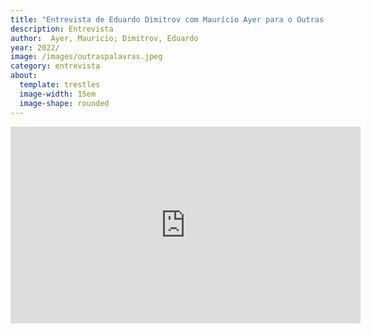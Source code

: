 ```yaml
---
title: "Entrevista de Eduardo Dimitrov com Maurício Ayer para o Outras Palavras"
description: Entrevista
author:  Ayer, Mauricio; Dimitrov, Eduardo
year: 2022/
image: /images/outraspalavras.jpeg
category: entrevista
about:
  template: trestles
  image-width: 15em
  image-shape: rounded
---
```


<iframe width="560" height="315" src="https://www.youtube.com/embed/j-dJ53ixyjE" title="YouTube video player" frameborder="0" allow="accelerometer; autoplay; clipboard-write; encrypted-media; gyroscope; picture-in-picture" allowfullscreen></iframe>